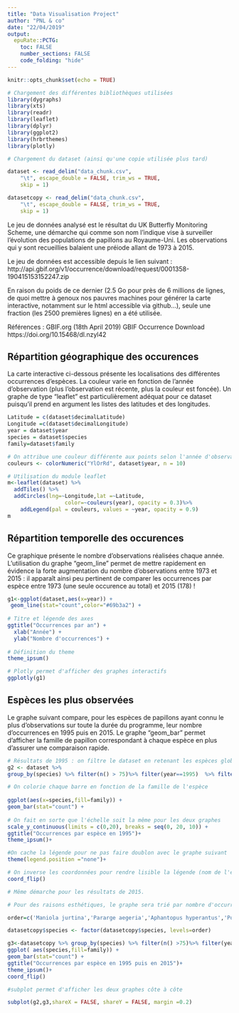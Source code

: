 ---
title: "Data Visualisation Project"
author: "PNL & co"
date: "22/04/2019"
output: 
  epuRate::PCTG:
    toc: FALSE
    number_sections: FALSE
    code_folding: "hide"
---

```{r setup, include=FALSE}
knitr::opts_chunk$set(echo = TRUE)
```


```{r,include=FALSE,warning=FALSE}

# Chargement des différentes bibliothèques utilisées
library(dygraphs)
library(xts) 
library(readr)
library(leaflet)
library(dplyr)
library(ggplot2)
library(hrbrthemes)
library(plotly)

# Chargement du dataset (ainsi qu'une copie utilisée plus tard)

dataset <- read_delim("data_chunk.csv", 
    "\t", escape_double = FALSE, trim_ws = TRUE, 
    skip = 1)

datasetcopy <- read_delim("data_chunk.csv", 
    "\t", escape_double = FALSE, trim_ws = TRUE, 
    skip = 1)
```


Le jeu de données analysé est le résultat du UK Butterfly Monitoring Scheme, une démarche qui comme son nom l'indique vise à surveiller l'évolution des populations de papillons au Royaume-Uni. Les observations qui y sont recueillies balaient une préiode allant de 1973 à 2015.

Le jeu de données est accessible depuis le lien suivant :
http://api.gbif.org/v1/occurrence/download/request/0001358-190415153152247.zip

En raison du poids de ce dernier (2.5 Go pour près de 6 millions de lignes, de quoi mettre à genoux nos pauvres machines pour générer la carte interactive, notamment sur le html accessible via github...), seule une fraction (les 2500 premières lignes) en a été utilisée.

Références :
GBIF.org (18th April 2019) GBIF Occurrence Download https://doi.org/10.15468/dl.nzyl42


## Répartition géographique des occurences

La carte interactive ci-dessous présente les localisations des différentes occurrences d'espèces. La couleur varie en fonction de l'année d'observation (plus l'observation est récente, plus la couleur est foncée).
Un graphe de type "leaflet" est particulièrement adéquat pour ce dataset puisqu'il prend en argument les listes des latitudes et des longitudes.

```{r map, echo=FALSE,warning=FALSE}
Latitude = c(dataset$decimalLatitude)
Longitude =c(dataset$decimalLongitude)
year = dataset$year
species = dataset$species
family=dataset$family

# On attribue une couleur différente aux points selon l'année d'observation
couleurs <- colorNumeric("YlOrRd", dataset$year, n = 10)

```

```{r}

# Utilisation du module leaflet
m<-leaflet(dataset) %>%
  addTiles() %>%
  addCircles(lng=~Longitude,lat =~Latitude,
                  color=~couleurs(year), opacity = 0.3)%>%
    addLegend(pal = couleurs, values = ~year, opacity = 0.9)
m

```


## Répartition temporelle des occurences

Ce graphique présente le nombre d'observations réalisées chaque année.
L'utilisation du graphe "geom_line" permet de mettre rapidement en évidence la forte augmentation du nombre d'observations entre 1973 et 2015 : il apparaît ainsi peu pertinent de comparer les occurrences par espèce entre 1973 (une seule occurence au total) et 2015 (178) !

```{r graph1,warning=FALSE}

g1<-ggplot(dataset,aes(x=year)) +
 geom_line(stat="count",color="#69b3a2") +
  
# Titre et légende des axes  
ggtitle("Occurrences par an") +
  xlab("Année") +
  ylab("Nombre d'occurrences") +
  
# Définition du theme  
theme_ipsum()

# Plotly permet d'afficher des graphes interactifs
ggplotly(g1)

```

## Espèces les plus observées

Le graphe suivant compare, pour les espèces de papillons ayant connu le plus d'observations sur toute la durée du programme, leur nombre d'occurrences en 1995 puis en 2015.
Le graphe "geom_bar" permet d'afficher la famille de papillon correspondant à chaque espèce en plus d'assurer une comparaison rapide.

```{r graph2,warning=FALSE}

# Résultats de 1995 : on filtre le dataset en retenant les espèces globalement les plus présentes("n()>75") et celles résultats de 1995 ("year==1995")
g2 <- dataset %>%
group_by(species) %>% filter(n() > 75)%>% filter(year==1995)  %>% filter(species!='null') %>%

# On colorie chaque barre en fonction de la famille de l'espèce
  
ggplot(aes(x=species,fill=family)) +
geom_bar(stat="count") +
  
# On fait en sorte que l'échelle soit la même pour les deux graphes
scale_y_continuous(limits = c(0,20), breaks = seq(0, 20, 10)) + 
ggtitle("Occurrences par espèce en 1995")+
theme_ipsum()+

#On cache la légende pour ne pas faire doublon avec le graphe suivant 
theme(legend.position ="none")+

# On inverse les coordonnées pour rendre lisible la légende (nom de l'espèce)
coord_flip()

```

```{r,warning=FALSE}

# Même démarche pour les résultats de 2015.

# Pour des raisons esthétiques, le graphe sera trié par nombre d'occurrences. Ce tri a été effectué manuellement a posteriori (le décompte d'occurrences n'étant pas une variable du tableau, c'est la seule solution que nous avons pu mettre en place... )

order=c('Maniola jurtina','Pararge aegeria','Aphantopus hyperantus','Polyommatus icarus','Pieris rapae','Pieris brassicae', 'Aglais io', 'Pyronia tithonus','Pieris napi','Gonepteryx rhamni', 'Coenonympha pamphilus' )

datasetcopy$species <- factor(datasetcopy$species, levels=order)

g3<-datasetcopy %>% group_by(species) %>% filter(n() >75)%>% filter(year==2015)%>%filter(species!='null') %>%
ggplot( aes(species,fill=family)) +
geom_bar(stat="count") +
ggtitle("Occurrences par espèce en 1995 puis en 2015")+
theme_ipsum()+
coord_flip()


```

```{r,warning=FALSE}
#subplot permet d'afficher les deux graphes côte à côte

subplot(g2,g3,shareX = FALSE, shareY = FALSE, margin =0.2)  

```



